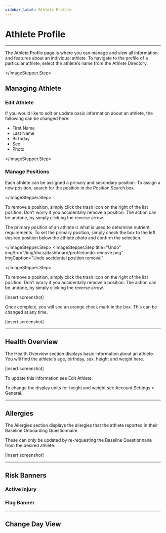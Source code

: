 ```yaml
---
sidebar_label: Athlete Profile
---
```




# Athlete Profile

---

The Athlete Profile page is where you can manage and view all information and features about an individual athlete. To navigate to the profile of a particular athlete, select the athlete’s name from the Athlete Directory.

<ImageStepper>
  <ImageStepper.Step
    title="Athlete Profile"
    imgSrc="/img/docs/dashboard/Profile.png"
  >

  </ImageStepper.Step>
</ImageStepper>

## Managing Athlete

### Edit Athlete

If you would like to edit or update basic information about an athlete, the following can be changed here:
* First Name
* Last Name
* Birthday
* Sex
* Photo


<ImageStepper>
  <ImageStepper.Step
    title="Edit"
    imgSrc="/img/docs/dashboard/profile/edit-athlete.png"
    imgCaption="Make changes to basic athlete information"
  >

  </ImageStepper.Step>
</ImageStepper>

### Manage Positions

Each athlete can be assigned a primary and secondary position. 
To assign a new position, search for the position in the Position Search box.


<ImageStepper>
  <ImageStepper.Step
    title="Assign"
    imgSrc="/img/docs/dashboard/profile/edit-position.png"
    imgCaption="Search for the desired position(s) and assign it to an athlete"
  >

  </ImageStepper.Step>
</ImageStepper>

To remove a position, simply click the trash icon on the right of the list position. 
Don’t worry if you accidentally remove a position. The action can be undone, by simply clicking the reverse arrow.


The primary position of an athlete is what is used to determine nutrient requirements. To set the primary position, simply check the box to the left desired position below the athlete photo and confirm the selection.

<ImageStepper>
  <ImageStepper.Step
    title="Remove"
    imgSrc="/img/docs/dashboard/profile/remove-position.png"
    imgCaption="Remove unwanted position assignment"
  >

</ImageStepper.Step>
  <ImageStepper.Step
    title="Undo"
    imgSrc="/img/docs/dashboard/profile/undo-remove.png"
    imgCaption="Undo accidental position removal"
  >

  </ImageStepper.Step>
</ImageStepper>


To remove a position, simply click the trash icon on the right of the list position. 
Don’t worry if you accidentally remove a position. The action can be undone, by simply clicking the reverse arrow.

[insert screenshot]

Once complete, you will see an orange check mark in the box. This can be changed at any time.

[insert screenshot]

---

## Health Overview

The Health Overview section displays basic information about an athlete. You will find the athlete's age, birthday, sex, height and weight here. 

[insert screenshot]

To update this information see Edit Athlete.

To change the display units for height and weight see Account Settings > General.

---

## Allergies

The Allergies  section displays the allergies that the athlete reported in their Baseline Onboarding Questionnaire. 

These can only be updated by re-requesting the Baseline Questionnaire from the desired athlete. 

[insert screenshot] 

---

## Risk Banners

### Active Injury

### Flag Banner

---

## Change Day View




